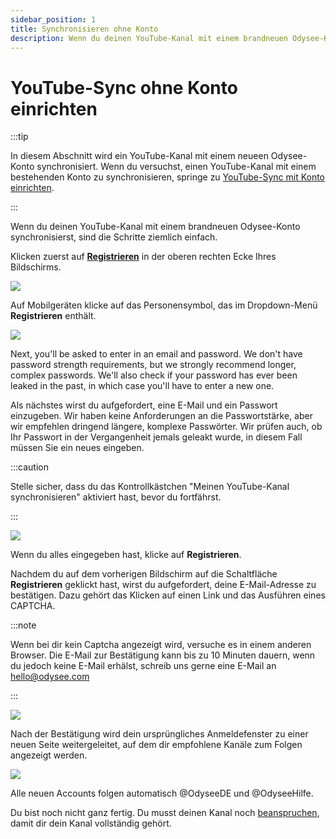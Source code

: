 ---
sidebar_position: 1
title: Synchronisieren ohne Konto
description: Wenn du deinen YouTube-Kanal mit einem brandneuen Odysee-Konto synchronisieren möchtest, folge einfach diesen Schritten um zu sehen, wie es geht.
---

# YouTube-Sync ohne Konto einrichten

:::tip

In diesem Abschnitt wird ein YouTube-Kanal mit einem neueen Odysee-Konto synchronisiert. Wenn du versuchst, einen YouTube-Kanal mit einem bestehenden Konto zu synchronisieren, springe zu [YouTube-Sync mit Konto einrichten](/category-syncprogram/category-walkthrough/existingaccounts).

:::

Wenn du deinen YouTube-Kanal mit einem brandneuen Odysee-Konto synchronisierst, sind die Schritte ziemlich einfach.

Klicken zuerst auf **[Registrieren](https://odysee.com/$/signup)** in der oberen rechten Ecke Ihres Bildschirms.

![](https://i.imgur.com/59HsYjZ.jpg)

Auf Mobilgeräten klicke auf das Personensymbol, das im Dropdown-Menü **Registrieren** enthält.

![](https://i.imgur.com/hGOB1zG.png)

Next, you'll be asked to enter in an email and password. We don't have password strength requirements, but we strongly recommend longer, complex passwords. We'll also check if your password has ever been leaked in the past, in which case you'll have to enter a new one.

Als nächstes wirst du aufgefordert, eine E-Mail und ein Passwort einzugeben. Wir haben keine Anforderungen an die Passwortstärke, aber wir empfehlen dringend längere, komplexe Passwörter. Wir prüfen auch, ob Ihr Passwort in der Vergangenheit jemals geleakt wurde, in diesem Fall müssen Sie ein neues eingeben.

:::caution

Stelle sicher, dass du das Kontrollkästchen "Meinen YouTube-Kanal synchronisieren" aktiviert hast, bevor du fortfährst.

:::

![](https://i.imgur.com/DfOXLeM.png)

Wenn du alles eingegeben hast, klicke auf **Registrieren**.

Nachdem du auf dem vorherigen Bildschirm auf die Schaltfläche **Registrieren** geklickt hast, wirst du aufgefordert, deine E-Mail-Adresse zu bestätigen. Dazu gehört das Klicken auf einen Link und das Ausführen eines CAPTCHA.

:::note

Wenn bei dir kein Captcha angezeigt wird, versuche es in einem anderen Browser. Die E-Mail zur Bestätigung kann bis zu 10 Minuten dauern, wenn du jedoch keine E-Mail erhälst, schreib uns gerne eine E-Mail an hello@odysee.com

:::

![](https://i.imgur.com/P9ckfiY.png)

Nach der Bestätigung wird dein ursprüngliches Anmeldefenster zu einer neuen Seite weitergeleitet, auf dem dir empfohlene Kanäle zum Folgen angezeigt werden.

![](https://i.imgur.com/yq7x9wj.png)

Alle neuen Accounts folgen automatisch @OdyseeDE und @OdyseeHilfe.

Du bist noch nicht ganz fertig. Du musst deinen Kanal noch [beanspruchen]((category-syncprogram/category-walkthrough/claimingyourchannel)), damit dir dein Kanal vollständig gehört.

